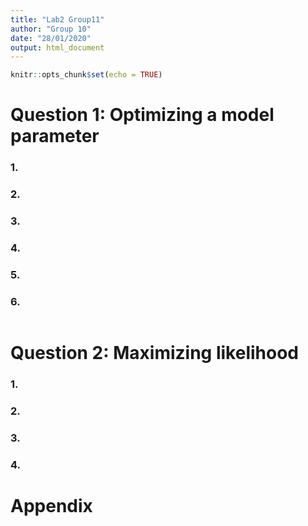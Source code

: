 ```yaml
---
title: "Lab2 Group11"
author: "Group 10"
date: "28/01/2020"
output: html_document
---
```


```r
knitr::opts_chunk$set(echo = TRUE)
```

# Question 1: Optimizing a model parameter

### 1.

### 2.

### 3.

### 4.

### 5.

### 6.



```r

```


# Question 2: Maximizing likelihood

### 1.

### 2.

### 3.

### 4.



# Appendix